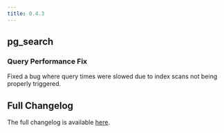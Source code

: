 ```yaml
---
title: 0.4.3
---
```


## pg_search

### Query Performance Fix

Fixed a bug where query times were slowed due to index scans not being properly triggered.

## Full Changelog

The full changelog is available [here](https://github.com/paradedb/paradedb/releases/tag/v0.4.3).
